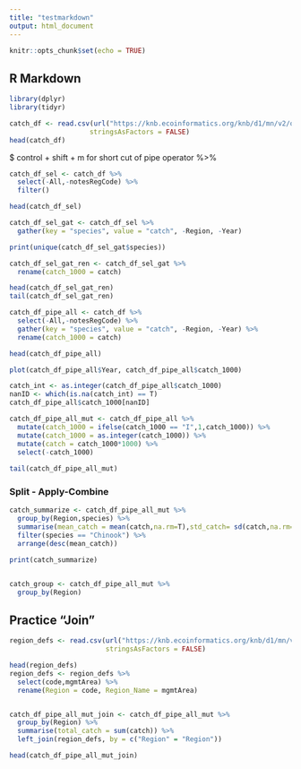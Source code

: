 ```yaml
---
title: "testmarkdown"
output: html_document
---
```


```r
knitr::opts_chunk$set(echo = TRUE)
```

## R Markdown


```r
library(dplyr)
library(tidyr)
```

```r
catch_df <- read.csv(url("https://knb.ecoinformatics.org/knb/d1/mn/v2/object/df35b.302.1", method = "libcurl"),
                    stringsAsFactors = FALSE)
head(catch_df)
```

$ control + shift + m for short cut of pipe operator
%>% 

```r
catch_df_sel <- catch_df %>%
  select(-All,-notesRegCode) %>% 
  filter()

head(catch_df_sel)
```



```r
catch_df_sel_gat <- catch_df_sel %>%
  gather(key = "species", value = "catch", -Region, -Year)

print(unique(catch_df_sel_gat$species))
```



```r
catch_df_sel_gat_ren <- catch_df_sel_gat %>% 
  rename(catch_1000 = catch)

head(catch_df_sel_gat_ren)
tail(catch_df_sel_gat_ren)
```





```r
catch_df_pipe_all <- catch_df %>%
  select(-All,-notesRegCode) %>%
  gather(key = "species", value = "catch", -Region, -Year) %>% 
  rename(catch_1000 = catch)

head(catch_df_pipe_all)

plot(catch_df_pipe_all$Year, catch_df_pipe_all$catch_1000)
```




```r
catch_int <- as.integer(catch_df_pipe_all$catch_1000)
nanID <- which(is.na(catch_int) == T)
catch_df_pipe_all$catch_1000[nanID]

catch_df_pipe_all_mut <- catch_df_pipe_all %>% 
  mutate(catch_1000 = ifelse(catch_1000 == "I",1,catch_1000)) %>% 
  mutate(catch_1000 = as.integer(catch_1000)) %>%
  mutate(catch = catch_1000*1000) %>% 
  select(-catch_1000)
  
tail(catch_df_pipe_all_mut)
```


### Split - Apply-Combine

```r
catch_summarize <- catch_df_pipe_all_mut %>%
  group_by(Region,species) %>% 
  summarise(mean_catch = mean(catch,na.rm=T),std_catch= sd(catch,na.rm=T),med_catch= median(catch,na.rm=T),min_catch= range(catch,na.rm=T)[1],max_catch= range(catch,na.rm=T)[2],n_obs=n()) %>% 
  filter(species == "Chinook") %>% 
  arrange(desc(mean_catch))

print(catch_summarize)


catch_group <- catch_df_pipe_all_mut %>%
  group_by(Region) 
```


## Practice "Join"
```r
region_defs <- read.csv(url("https://knb.ecoinformatics.org/knb/d1/mn/v2/object/df35b.303.1", method = "libcurl"),
                        stringsAsFactors = FALSE)

head(region_defs)
region_defs <- region_defs %>% 
  select(code,mgmtArea) %>% 
  rename(Region = code, Region_Name = mgmtArea)


catch_df_pipe_all_mut_join <- catch_df_pipe_all_mut %>% 
  group_by(Region) %>% 
  summarise(total_catch = sum(catch)) %>% 
  left_join(region_defs, by = c("Region" = "Region"))    

head(catch_df_pipe_all_mut_join)
```